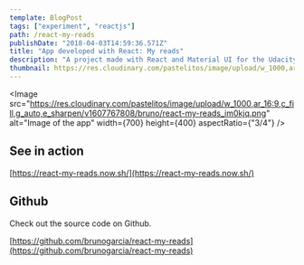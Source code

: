 ```yaml
---
template: BlogPost
tags: ["experiment", "reactjs"]
path: /react-my-reads
publishDate: "2018-04-03T14:59:36.571Z"
title: "App developed with React: My reads"
description: "A project made with React and Material UI for the Udacity React Nanodegree"
thumbnail: https://res.cloudinary.com/pastelitos/image/upload/w_1000,ar_16:9,c_fill,g_auto,e_sharpen/v1607767808/bruno/react-my-reads_im0kjq.png
---
```



<Image
	src="https://res.cloudinary.com/pastelitos/image/upload/w_1000,ar_16:9,c_fill,g_auto,e_sharpen/v1607767808/bruno/react-my-reads_im0kjq.png"
	alt="Image of the app"
	width={700}
	height={400}
	aspectRatio={"3/4"}
/>

## See in action

[https://react-my-reads.now.sh/](https://react-my-reads.now.sh/)

## Github

Check out the source code on Github.

[https://github.com/brunogarcia/react-my-reads](https://github.com/brunogarcia/react-my-reads)
